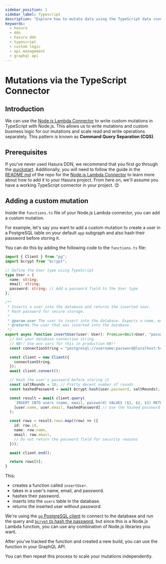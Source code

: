 ```yaml
---
sidebar_position: 1
sidebar_label: Typescript
description: "Explore how to mutate data using the TypeScript data connector."
keywords:
  - hasura
  - ddn
  - hasura ddn
  - typescript
  - custom logic
  - api management
  - graphql api
---
```



# Mutations via the TypeScript Connector

## Introduction

We can use the [Node.js Lambda Connector](https://github.com/hasura/ndc-nodejs-lambda) to write custom mutations in
TypeScript with Node.js. This allows us to write mutations and custom business logic for our mutations and scale read
and write operations separately. This pattern is known as **Command Query Separation (CQS)**.

## Prerequisites

If you've never used Hasura DDN, we recommend that you first go through the [quickstart](/getting-started/overview.mdx).
Additionally, you will need to follow the guide in the [README.md](https://github.com/hasura/ndc-nodejs-lambda) of the
repo for the [Node.js Lambda Connector](https://github.com/hasura/ndc-nodejs-lambda) to learn more about how to add it
to your Hasura project. From here on, we'll assume you have a working TypeScript connector in your project. 😊

## Adding a custom mutation

Inside the `functions.ts` file of your Node.js Lambda connector, you can add a custom mutation.

For example, let's say you want to add a custom mutation to create a user in a PostgreSQL table on your default `app`
subgraph and also hash their password before storing it.

You can do this by adding the following code to the `functions.ts` file:

```typescript
import { Client } from "pg";
import bcrypt from "bcrypt";

// Define the User type using TypeScript
type User = {
  name: string;
  email: string;
  password: string; // Add a password field to the User type
};

/**
 * Inserts a user into the database and returns the inserted user.
 * Hash password for secure storage.
 *
 * @param user The user to insert into the database. Expects a name, email, and password.
 * @returns The user that was inserted into the database.
 */
export async function insertUser(user: User): Promise<Omit<User, "password">> {
  // Get your database connection string.
  // NB!! Use env vars for this in production NB!!
  const connectionString = "postgresql://username:password@localhost:5432/mydb";

  const client = new Client({
    connectionString,
  });
  await client.connect();

  // Hash the user's password before storing it
  const saltRounds = 10; // Pretty decent number of rounds
  const hashedPassword = await bcrypt.hash(user.password, saltRounds);

  const result = await client.query(
    `INSERT INTO users (name, email, password) VALUES ($1, $2, $3) RETURNING *`,
    [user.name, user.email, hashedPassword] // Use the hashed password here
  );

  const rows = result.rows.map((row) => ({
    id: row.id,
    name: row.name,
    email: row.email,
    // Do not return the password field for security reasons
  }));

  await client.end();

  return rows[0];
}
```

This:

- creates a function called `insertUser`.
- takes in a user's name, email, and password.
- hashes their password.
- inserts into the `users` table in the database.
- returns the inserted user without password.

We're using the [`pg` PostgreSQL client](https://www.npmjs.com/package/pg) to connect to the database and run the query
and [`bcrypt` to hash the password](https://www.npmjs.com/package/bcrypt), but since this is a Node.js Lambda function,
you can use any combination of Node.js libraries you want.

After you've tracked the function and created a new build, you can use the function in your GraphQL API.

[//]: # "<Thumbnail"
[//]: # '  src="/img/graphql-api/mutations/0.1.1_console_insert-user-mutation.png"'
[//]: # '  alt="Insert user mutation using CQS"'
[//]: # '  className="no-shadow overview-img"'
[//]: # "/>"

You can then repeat this process to scale your mutations independently.
